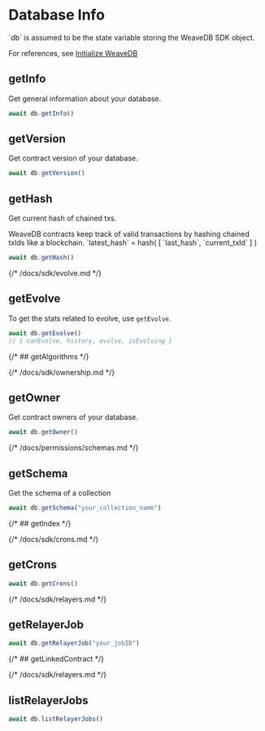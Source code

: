 
# Database Info

<Callout type="info" emoji="💡">
`db` is assumed to be the state variable storing the WeaveDB SDK object.

For references, see [Initialize WeaveDB](/docs/get-started#initialize-weavedb)
</Callout>

## getInfo

Get general information about your database.

```js
await db.getInfo()
```

## getVersion

Get contract version of your database.

```js
await db.getVersion()
```

## getHash

Get current hash of chained txs. 

<Callout type="info" emoji="💡">
WeaveDB contracts keep track of valid transactions by hashing chained txIds like a blockchain.  
`latest_hash` = hash( [ `last_hash`, `current_txId` ] )
</Callout>

```js
await db.getHash()
```

{/* /docs/sdk/evolve.md */}
## getEvolve

To get the stats related to evolve, use `getEvolve`.

```js
await db.getEvolve()
// { canEvolve, history, evolve, isEvolving }
```

{/* ## getAlgorithms */}

{/* /docs/sdk/ownership.md */}
## getOwner

Get contract owners of your database.

```js
await db.getOwner()
```

{/* /docs/permissions/schemas.md */}
## getSchema

Get the schema of a collection

```js
await db.getSchema("your_collection_name")
```

{/* ## getIndex */}


{/* /docs/sdk/crons.md */}
## getCrons

```js
await db.getCrons()
```

{/* /docs/sdk/relayers.md */}
## getRelayerJob

```javascript
await db.getRelayerJob("your_jobID")
```

{/* ## getLinkedContract */}


{/* /docs/sdk/relayers.md */}
## listRelayerJobs

```javascript
await db.listRelayerJobs()
```